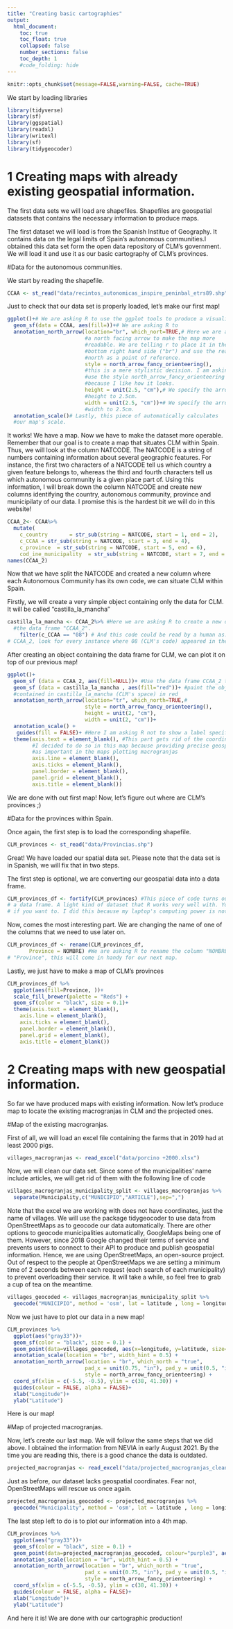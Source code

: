 ```yaml
---
title: "Creating basic cartographies"
output:
  html_document:
    toc: true
    toc_float: true
    collapsed: false
    number_sections: false
    toc_depth: 1
    #code_folding: hide
---
```


```r
knitr::opts_chunk$set(message=FALSE,warning=FALSE, cache=TRUE)
```

We start by loading libraries
```r
library(tidyverse)
library(sf)
library(ggspatial)
library(readxl)
library(writexl)
library(sf)
library(tidygeocoder)
```

# 1 Creating maps with already existing geospatial information.

The first data sets we will load are shapefiles. Shapefiles are geospatial datasets that contains
the necessary information to produce maps. 

The first dataset we will load is from the Spanish Institue of Geography. It contains data
on the legal limits of Spain's autonomous communities.I obtained this data set form the open
data repository of CLM's government. We will load it and use it as our basic cartography of CLM's
provinces.

#Data for the autonomous communities.

We start by reading the shapefile.

```r
CCAA <- st_read("data/recintos_autonomicas_inspire_peninbal_etrs89.shp")
```

Just to check that our data set is properly loaded, let's make our first map!

```r


ggplot()+# We are asking R to use the ggplot tools to produce a visualization
  geom_sf(data = CCAA, aes(fill=))+# We are asking R to
  annotation_north_arrow(location="br", which_nort=TRUE,# Here we are adding
                         #a north facing arrow to make the map more 
                         #readable. We are telling r to place it in the
                         #bottom right hand side ("br") and use the real
                         #north as a point of reference.
                         style = north_arrow_fancy_orienteering(), 
                         #this is a mere stylistic decision. I am asking R to
                         #use the style north_arrow_fancy_orienteering
                         #because I like how it looks.
                         height = unit(2.5, "cm"),# We specify the arrow's
                         #height to 2.5cm.
                         width = unit(2.5, "cm"))+# We specify the arrow's
                         #width to 2.5cm.
  annotation_scale()# Lastly, this piece of automatically calculates
  #our map's scale.
```


It works! We have a map.
Now we have to make the dataset more operable. Remember that our goal is to
create a map that situates CLM within Spain. Thus, we will look at the column 
NATCODE. 
The NATCODE is a string of numbers containing information about several 
geographic features.
For instance, the first two characters of a NATCODE tell us which country a given
feature belongs to, whereas the third and fourth characters tell us which autonomous
community is a given place part of. Using this information, I will break down
the column NATCODE and create new columns identifying the country, autonomous
community, province and municipilaty of our data. I promise this is the hardest
bit we will do in this
website! 

```r
CCAA_2<- CCAA%>%
  mutate(
    c_country       = str_sub(string = NATCODE, start = 1, end = 2),
    c_CCAA = str_sub(string = NATCODE, start = 3, end = 4),
    c_province  = str_sub(string = NATCODE, start = 5, end = 6),
    cod_ine_municipality  = str_sub(string = NATCODE, start = 7, end = -1))
names(CCAA_2)
```


Now that we have split the NATCODE and created a new column where each Autonomous Community
has its own code, we can situate CLM within Spain.

Firstly, we will create a very simple object containing only the data for CLM. It will
be called "castilla_la_mancha"

```r
castilla_la_mancha <- CCAA_2%>% #Here we are asking R to create a new object by looking at
  #the data frame "CCAA_2".
    filter(c_CCAA == "08") # And this code could be read by a human as: "Out of the data frame
# CCAA_2, look for every instance where 08 (CLM's code) appeared in the c_CCAA column". 

```
After creating an object containing the data frame for CLM, we can plot it on top of
our previous map!

```r
ggplot()+
  geom_sf (data = CCAA_2, aes(fill=NULL))+ #Use the data frame CCAA_2 to build our basic map
  geom_sf (data = castilla_la_mancha , aes(fill="red"))+ #paint the object
  #contained in castilla_la_mancha (CLM's space) in red
  annotation_north_arrow(location="tr", which_north=TRUE,# 
                         style = north_arrow_fancy_orienteering(),
                         height = unit(2, "cm"),
                         width = unit(2, "cm"))+
  annotation_scale() +
   guides(fill = FALSE)+ #Here I am asking R not to show a label specifying the color
  theme(axis.text = element_blank(), #This part gets rid of the coordinates to make a clearer map,
        #I decided to do so in this map because providing precise geospatial information is not
        #as important in the maps plotting macrogranjas
        axis.line = element_blank(),
        axis.ticks = element_blank(),
        panel.border = element_blank(),
        panel.grid = element_blank(),
        axis.title = element_blank())

```

We are done with out first map! Now, let's figure out where are CLM's provinces ;)

#Data for the provinces within Spain.

Once again, the first step is to load the corresponding shapefile.
```r
CLM_provinces <- st_read("data/Provincias.shp") 
```

Great! We have loaded our spatial data set. Please note that the data set is in Spanish,
we will fix that in two steps.

The first step is optional, we are converting our geospatial data into a data frame.
```r
CLM_provinces_df <- fortify(CLM_provinces) #This piece of code turns our spatial data set into
# a data frame. A light kind of dataset that R works very well with. You can ommit this step
# if you want to. I did this because my laptop's computing power is not the greastest one ever.

```
Now, comes the most interesting part. We are changing the name of one of the columns that
we need to use later on.

```r
CLM_provinces_df <- rename(CLM_provinces_df, 
       Province = NOMBRE) #We are asking R to rename the column "NOMBRE" (name is Spanish) as
# "Province", this will come in handy for our next map.
```

Lastly, we just have to make a map of CLM's provinces

```r
CLM_provinces_df %>%
  ggplot(aes(fill=Province, ))+
  scale_fill_brewer(palette = "Reds") +
  geom_sf(color = "black", size = 0.1)+
  theme(axis.text = element_blank(),
    axis.line = element_blank(),
    axis.ticks = element_blank(),
    panel.border = element_blank(),
    panel.grid = element_blank(),
    axis.title = element_blank())
```

# 2 Creating maps with new geospatial information.

So far we have produced maps with existing information. Now let's produce map
to locate the existing macrogranjas in CLM and the projected ones.

#Map of the existing macrogranjas.

First of all, we will load an excel file containing the farms that in 2019
had at least 2000 pigs.

```r
villages_macrogranjas <- read_excel("data/porcino +2000.xlsx")
```


Now, we will clean our data set. Since some of the municipalities' name include
articles, we will get rid of them with the following line of code

```r
villages_macrogranjas_municipality_split <- villages_macrogranjas %>% 
  separate(Municipality,c("MUNICIPIO","ARTICLE"),sep=",")
```

Note that the excel we are working with does not have coordinates, just the name
of villages. We will use the package tidygeocoder to use data from OpenStreetMaps
as to geocode our data automatically. There are other options to geocode municipalities
automatically, GoogleMaps being one of them. However, since 2018 Google changed their
terms of service and prevents users to connect to their API to produce and publish
geospatial information. Hence, we are using OpenStreetMaps, an open-source project.
Out of respect to the people at OpenStreetMaps we are setting a minimum time of 2
seconds between each request (each search of each municipality) to prevent 
overloading their service.
It will take a while, so feel free to grab a cup of tea on the meantime.

```r
villages_geocoded <- villages_macrogranjas_municipality_split %>%
  geocode("MUNICIPIO", method = 'osm', lat = latitude , long = longitude, min_time=2)
```

Now we just have to plot our data in a new map!

```r
CLM_provinces %>%
  ggplot(aes("gray33"))+
  geom_sf(color = "black", size = 0.1) +
  geom_point(data=villages_geocoded, aes(x=longitude, y=latitude, size=Animals, colour="pink", alpha=0.01)) +
  annotation_scale(location = "br", width_hint = 0.5) +
  annotation_north_arrow(location = "br", which_north = "true", 
                         pad_x = unit(0.75, "in"), pad_y = unit(0.5, "in"),
                         style = north_arrow_fancy_orienteering) +
  coord_sf(xlim = c(-5.5, -0.5), ylim = c(38, 41.30)) +
  guides(colour = FALSE, alpha = FALSE)+
  xlab("Longitude")+
  ylab("Latitude")
```

Here is our map!

#Map of projected macrogranjas.

Now, let's create our last map. We will follow the same steps that we did above.
I obtained the information from NEVIA in early August 2021. By the time
you are reading this, there is a good chance the data is outdated.

```r
projected_macrogranjas <- read_excel("data/projected_macrogranjas_clean.xlsx")
```

Just as before, our dataset lacks geospatial coordinates. Fear not, OpenStreetMaps
will rescue us once again.

```r
projected_macrogranjas_geocoded <- projected_macrogranjas %>%
  geocode("Municipality", method = 'osm', lat = latitude , long = longitude, min_time=2)
```

The last step left to do is to plot our information into a 4th map.

```r
CLM_provinces %>%
  ggplot(aes("gray33"))+
  geom_sf(color = "black", size = 0.1) +
  geom_point(data=projected_macrogranjas_geocoded, colour="purple3", aes(x=longitude, y=latitude, alpha=0.01)) +
  annotation_scale(location = "br", width_hint = 0.5) +
  annotation_north_arrow(location = "br", which_north = "true", 
                         pad_x = unit(0.75, "in"), pad_y = unit(0.5, "in"),
                         style = north_arrow_fancy_orienteering) +
  coord_sf(xlim = c(-5.5, -0.5), ylim = c(38, 41.30)) +
  guides(colour = FALSE, alpha = FALSE)+
  xlab("Longitude")+
  ylab("Latitude")
```

And here it is! We are done with our cartographic production!
